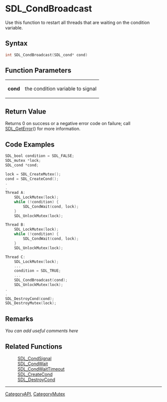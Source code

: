 
= SDL_CondBroadcast =
Use this function to restart all threads that are waiting on the condition variable.


== Syntax ==
<syntaxhighlight lang='c++'>
int SDL_CondBroadcast(SDL_cond* cond)
</syntaxhighlight>

== Function Parameters ==
{|
|'''cond'''
|the condition variable to signal
|}

== Return Value ==
Returns 0 on success or a negative error code on failure; call [[SDL_GetError]]() for more information.

== Code Examples ==
<syntaxhighlight lang='c++'>
SDL_bool condition = SDL_FALSE;
SDL_mutex *lock;
SDL_cond *cond;

lock = SDL_CreateMutex();
cond = SDL_CreateCond();
.
.
Thread A:
    SDL_LockMutex(lock);
    while (!condition) {
        SDL_CondWait(cond, lock);
    }
    SDL_UnlockMutex(lock);

Thread B:
    SDL_LockMutex(lock);
    while (!condition) {
        SDL_CondWait(cond, lock);
    }
    SDL_UnlockMutex(lock);

Thread C:
    SDL_LockMutex(lock);
    ...
    condition = SDL_TRUE;
    ...
    SDL_CondBroadcast(cond);
    SDL_UnlockMutex(lock);
.
.
SDL_DestroyCond(cond);
SDL_DestroyMutex(lock);
</syntaxhighlight>

== Remarks ==
''You can add useful comments here''

== Related Functions ==
:[[SDL_CondSignal]]
:[[SDL_CondWait]]
:[[SDL_CondWaitTimeout]]
:[[SDL_CreateCond]]
:[[SDL_DestroyCond]]

----
[[CategoryAPI]], [[CategoryMutex]]
